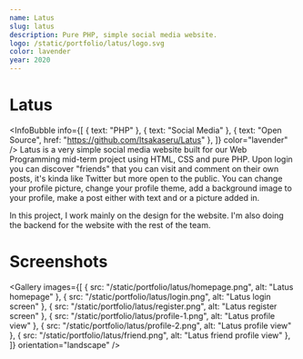 ```yaml
---
name: Latus
slug: latus
description: Pure PHP, simple social media website.
logo: /static/portfolio/latus/logo.svg
color: lavender
year: 2020
---
```


# Latus
<InfoBubble
    info={[
        { text: "PHP" },
        { text: "Social Media" },
        { text: "Open Source", href: "https://github.com/Itsakaseru/Latus" },
    ]}
    color="lavender"
/>
Latus is a very simple social media website built for our Web Programming mid-term project using HTML, CSS and pure PHP. Upon login you can discover "friends" that you can visit and comment on their own posts, it's kinda like Twitter but more open to the public. You can change your profile picture, change your profile theme, add a background image to your profile, make a post either with text and or a picture added in.

In this project, I work mainly on the design for the website. I'm also doing the backend for the website with the rest of the team.

# Screenshots
<Gallery
    images={[
        { src: "/static/portfolio/latus/homepage.png", alt: "Latus homepage" },
        { src: "/static/portfolio/latus/login.png", alt: "Latus login screen" },
        { src: "/static/portfolio/latus/register.png", alt: "Latus register screen" },
        { src: "/static/portfolio/latus/profile-1.png", alt: "Latus profile view" },
        { src: "/static/portfolio/latus/profile-2.png", alt: "Latus profile view" },
        { src: "/static/portfolio/latus/friend.png", alt: "Latus friend profile view" },
    ]}
    orientation="landscape"
/>